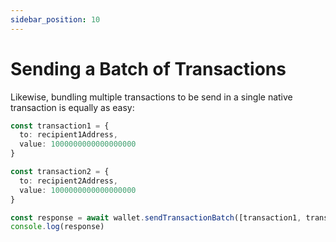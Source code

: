 ```yaml
---
sidebar_position: 10
---
```


# Sending a Batch of Transactions

Likewise, bundling multiple transactions to be send in a single native transaction is equally as easy:

```ts
const transaction1 = {
  to: recipient1Address,
  value: 1000000000000000000
}

const transaction2 = {
  to: recipient2Address,
  value: 1000000000000000000
}

const response = await wallet.sendTransactionBatch([transaction1, transaction2])
console.log(response)
```
